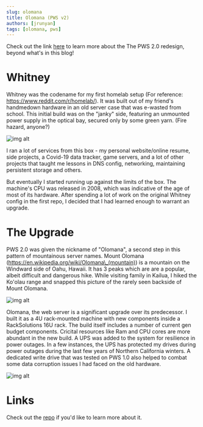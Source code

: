 ---
slug: olomana
title: Olomana (PWS v2)
authors: [jrunyan]
tags: [olomana, pws]
---

Check out the link [here](https://github.com/runyanjake/olomana) to learn more about the The PWS 2.0 redesign, beyond what's in this blog!

# Whitney

Whitney was the codename for my first homelab setup (For reference: https://www.reddit.com/r/homelab/). 
It was built out of my friend's handmedown hardware in an old server case that was e-wasted from school. 
This initial build was on the "janky" side, featuring an unmounted power supply in the optical bay, secured only by some green yarn. (Fire hazard, anyone?)

![img alt](./pws-v1-whitney.jpg)

I ran a lot of services from this box - my personal website/online resume, side projects, a Covid-19 data tracker, game servers, and a lot of other projects that taught me lessons in DNS config, networking, maintaining persistent storage and others.

But eventually I started running up against the limits of the box. The machine's CPU was released in 2008, which was indicative of the age of most of its hardware. 
After spending a lot of work on the original Whitney config in the first repo, I decided that I had learned enough to warrant an upgrade.

# The Upgrade

PWS 2.0 was given the nickname of "Olomana", a second step in this pattern of mountainous server names. 
Mount Olomana (https://en.wikipedia.org/wiki/Olomana\_(mountain)) is a mountain on the Windward side of Oahu, Hawaii. 
It has 3 peaks which are are a popular, albeit difficult and dangerous hike. While visiting family in Kailua, I hiked the Ko'olau range and snapped this picture of the rarely seen backside of Mount Olomana.

![img alt](./olomana.png)

Olomana, the web server is a significant upgrade over its predecessor. I built it as a 4U rack-mounted machine with new components inside a RackSolutions 16U rack. 
The build itself includes a number of current gen budget components. Cricital resources like Ram and CPU cores are more abundant in the new build.
A UPS was added to the system for resilience in power outages. In a few instances, the UPS has protected my drives during power outages during the last few years of Northern California winters.
A dedicated write drive that was tested on PWS 1.0 also helped to combat some data corruption issues I had faced on the old hardware.

![img alt](./pws-v2-olomana.jpg)

# Links

Check out the [repo](https://github.com/runyanjake/olomana) if you'd like to learn more about it. 